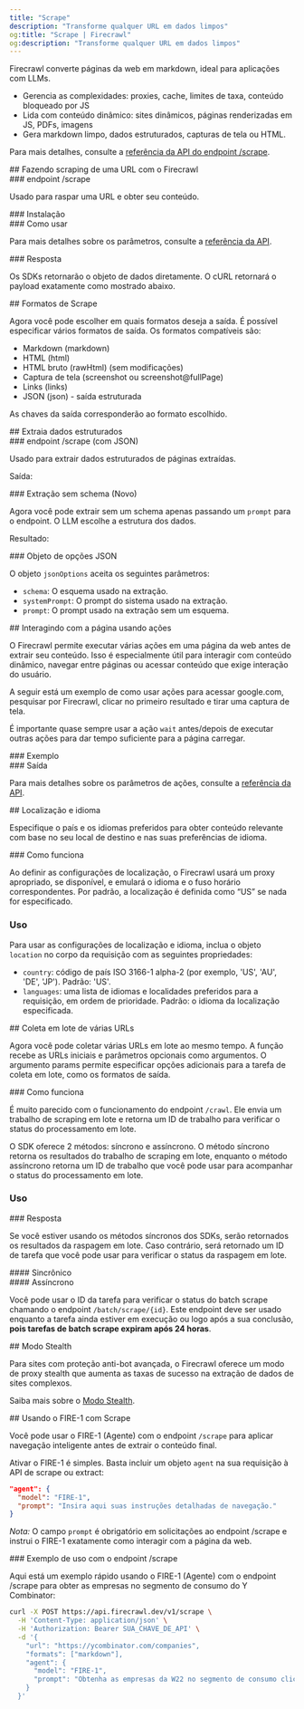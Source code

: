 ```yaml
---
title: "Scrape"
description: "Transforme qualquer URL em dados limpos"
og:title: "Scrape | Firecrawl"
og:description: "Transforme qualquer URL em dados limpos"
---
```



Firecrawl converte páginas da web em markdown, ideal para aplicações com LLMs.

* Gerencia as complexidades: proxies, cache, limites de taxa, conteúdo bloqueado por JS
* Lida com conteúdo dinâmico: sites dinâmicos, páginas renderizadas em JS, PDFs, imagens
* Gera markdown limpo, dados estruturados, capturas de tela ou HTML.

Para mais detalhes, consulte a [referência da API do endpoint /scrape](https://docs.firecrawl.dev/api-reference/endpoint/scrape).

<div id="scraping-a-url-with-firecrawl">
  ## Fazendo scraping de uma URL com o Firecrawl
</div>

<div id="scrape-endpoint">
  ### endpoint /scrape
</div>

Usado para raspar uma URL e obter seu conteúdo.

<div id="installation">
  ### Instalação
</div>

<CodeGroup>
  <InstallationPython />

  <InstallationNode />

  <InstallationGo />

  <InstallationRust />
</CodeGroup>

<div id="usage">
  ### Como usar
</div>

<CodeGroup>
  <ScrapePython />

  <ScrapeNode />

  <ScrapeGo />

  <ScrapeRust />

  <ScrapeCURL />
</CodeGroup>

Para mais detalhes sobre os parâmetros, consulte a [referência da API](https://docs.firecrawl.dev/api-reference/endpoint/scrape).

<div id="response">
  ### Resposta
</div>

Os SDKs retornarão o objeto de dados diretamente. O cURL retornará o payload exatamente como mostrado abaixo.

<ScrapeResponse />

<div id="scrape-formats">
  ## Formatos de Scrape
</div>

Agora você pode escolher em quais formatos deseja a saída. É possível especificar vários formatos de saída. Os formatos compatíveis são:

* Markdown (markdown)
* HTML (html)
* HTML bruto (rawHtml) (sem modificações)
* Captura de tela (screenshot ou screenshot@fullPage)
* Links (links)
* JSON (json) - saída estruturada

As chaves da saída corresponderão ao formato escolhido.

<div id="extract-structured-data">
  ## Extraia dados estruturados
</div>

<div id="scrape-with-json-endpoint">
  ### endpoint /scrape (com JSON)
</div>

Usado para extrair dados estruturados de páginas extraídas.

<CodeGroup>
  <ExtractPython />

  <ExtractNode />

  <ExtractCURL />
</CodeGroup>

Saída:

<ExtractOutput />

<div id="extracting-without-schema-new">
  ### Extração sem schema (Novo)
</div>

Agora você pode extrair sem um schema apenas passando um `prompt` para o endpoint. O LLM escolhe a estrutura dos dados.

<CodeGroup>
  <ExtractNoSchemaCURL />
</CodeGroup>

Resultado:

<ExtractNoSchemaOutput />

<div id="json-options-object">
  ### Objeto de opções JSON
</div>

O objeto `jsonOptions` aceita os seguintes parâmetros:

* `schema`: O esquema usado na extração.
* `systemPrompt`: O prompt do sistema usado na extração.
* `prompt`: O prompt usado na extração sem um esquema.

<div id="interacting-with-the-page-with-actions">
  ## Interagindo com a página usando ações
</div>

O Firecrawl permite executar várias ações em uma página da web antes de extrair seu conteúdo. Isso é especialmente útil para interagir com conteúdo dinâmico, navegar entre páginas ou acessar conteúdo que exige interação do usuário.

A seguir está um exemplo de como usar ações para acessar google.com, pesquisar por Firecrawl, clicar no primeiro resultado e tirar uma captura de tela.

É importante quase sempre usar a ação `wait` antes/depois de executar outras ações para dar tempo suficiente para a página carregar.

<div id="example">
  ### Exemplo
</div>

<CodeGroup>
  <ScrapeActionsPython />

  <ScrapeActionsNode />

  <ScrapeActionsCURL />
</CodeGroup>

<div id="output">
  ### Saída
</div>

<CodeGroup>
  <ScrapeActionsOutput />
</CodeGroup>

Para mais detalhes sobre os parâmetros de ações, consulte a [referência da API](https://docs.firecrawl.dev/api-reference/endpoint/scrape).

<div id="location-and-language">
  ## Localização e idioma
</div>

Especifique o país e os idiomas preferidos para obter conteúdo relevante com base no seu local de destino e nas suas preferências de idioma.

<div id="how-it-works">
  ### Como funciona
</div>

Ao definir as configurações de localização, o Firecrawl usará um proxy apropriado, se disponível, e emulará o idioma e o fuso horário correspondentes. Por padrão, a localização é definida como “US” se nada for especificado.

### Uso

Para usar as configurações de localização e idioma, inclua o objeto `location` no corpo da requisição com as seguintes propriedades:

* `country`: código de país ISO 3166-1 alpha-2 (por exemplo, &#39;US&#39;, &#39;AU&#39;, &#39;DE&#39;, &#39;JP&#39;). Padrão: &#39;US&#39;.
* `languages`: uma lista de idiomas e localidades preferidos para a requisição, em ordem de prioridade. Padrão: o idioma da localização especificada.

<CodeGroup>
  <ScrapeLocationPython />

  <ScrapeLocationNode />

  <ScrapeLocationCURL />
</CodeGroup>

<div id="batch-scraping-multiple-urls">
  ## Coleta em lote de várias URLs
</div>

Agora você pode coletar várias URLs em lote ao mesmo tempo. A função recebe as URLs iniciais e parâmetros opcionais como argumentos. O argumento params permite especificar opções adicionais para a tarefa de coleta em lote, como os formatos de saída.

<div id="how-it-works">
  ### Como funciona
</div>

É muito parecido com o funcionamento do endpoint `/crawl`. Ele envia um trabalho de scraping em lote e retorna um ID de trabalho para verificar o status do processamento em lote.

O SDK oferece 2 métodos: síncrono e assíncrono. O método síncrono retorna os resultados do trabalho de scraping em lote, enquanto o método assíncrono retorna um ID de trabalho que você pode usar para acompanhar o status do processamento em lote.

### Uso

<CodeGroup>
  <BatchScrapePython />

  <BatchScrapeNode />

  <BatchScrapeCURL />
</CodeGroup>

<div id="response">
  ### Resposta
</div>

Se você estiver usando os métodos síncronos dos SDKs, serão retornados os resultados da raspagem em lote. Caso contrário, será retornado um ID de tarefa que você pode usar para verificar o status da raspagem em lote.

<div id="synchronous">
  #### Sincrônico
</div>

<BatchScrapeOutput />

<div id="asynchronous">
  #### Assíncrono
</div>

Você pode usar o ID da tarefa para verificar o status do batch scrape chamando o endpoint `/batch/scrape/{id}`. Este endpoint deve ser usado enquanto a tarefa ainda estiver em execução ou logo após a sua conclusão, **pois tarefas de batch scrape expiram após 24 horas**.

<BatchScrapeAsyncOutput />

<div id="stealth-mode">
  ## Modo Stealth
</div>

Para sites com proteção anti-bot avançada, o Firecrawl oferece um modo de proxy stealth que aumenta as taxas de sucesso na extração de dados de sites complexos.

Saiba mais sobre o [Modo Stealth](/pt-BR/features/stealth-mode).

<div id="using-fire-1-with-scrape">
  ## Usando o FIRE-1 com Scrape
</div>

Você pode usar o FIRE-1 (Agente) com o endpoint `/scrape` para aplicar navegação inteligente antes de extrair o conteúdo final.

Ativar o FIRE-1 é simples. Basta incluir um objeto `agent` na sua requisição à API de scrape ou extract:

```json
"agent": {
  "model": "FIRE-1",
  "prompt": "Insira aqui suas instruções detalhadas de navegação."
}
```

*Nota:* O campo `prompt` é obrigatório em solicitações ao endpoint /scrape e instrui o FIRE-1 exatamente como interagir com a página da web.

<div id="example-usage-with-scrape-endpoint">
  ### Exemplo de uso com o endpoint /scrape
</div>

Aqui está um exemplo rápido usando o FIRE-1 (Agente) com o endpoint /scrape para obter as empresas no segmento de consumo do Y Combinator:

```bash
curl -X POST https://api.firecrawl.dev/v1/scrape \
  -H 'Content-Type: application/json' \
  -H 'Authorization: Bearer SUA_CHAVE_DE_API' \
  -d '{
    "url": "https://ycombinator.com/companies",
    "formats": ["markdown"],
    "agent": {
      "model": "FIRE-1",
      "prompt": "Obtenha as empresas da W22 no segmento de consumo clicando nos respectivos botões"
    }
  }'
```
